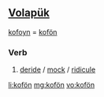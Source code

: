 ==[[Volapük]]==
[[kofoyn]] = [[kofön]] 
===Verb===
{{infl|vo|verb}}

# [[deride]] / [[mock]] / [[ridicule]]

[[li:kofön]]
[[mg:kofön]]
[[vo:kofön]]